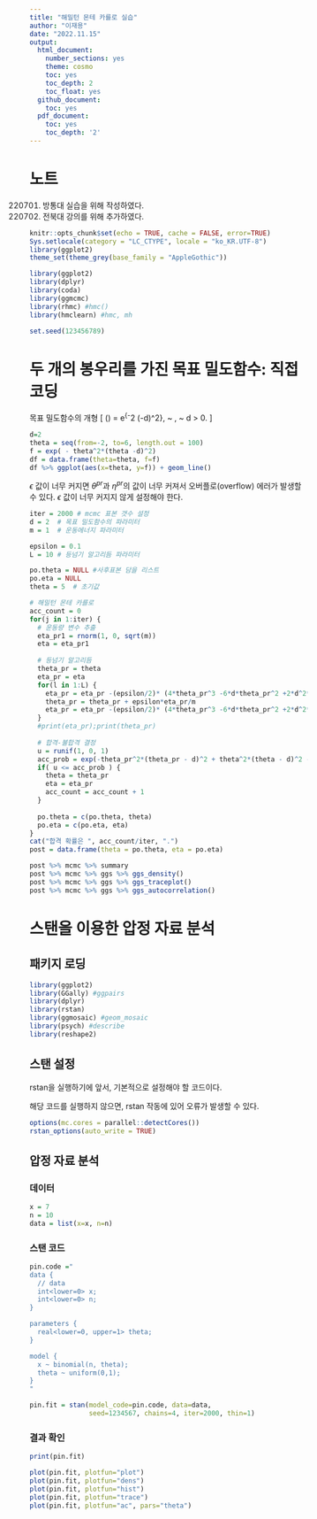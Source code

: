 ```yaml
---
title: "해밀턴 몬테 카를로 실습"
author: "이재용"
date: "2022.11.15"
output:
  html_document:
    number_sections: yes
    theme: cosmo
    toc: yes
    toc_depth: 2
    toc_float: yes
  github_document: 
    toc: yes
  pdf_document:
    toc: yes
    toc_depth: '2'
---
```


# 노트 

220701. 방통대 실습을 위해 작성하였다. 
221115. 전북대 강의를 위해 추가하였다. 


```r
knitr::opts_chunk$set(echo = TRUE, cache = FALSE, error=TRUE)
Sys.setlocale(category = "LC_CTYPE", locale = "ko_KR.UTF-8")
library(ggplot2)
theme_set(theme_grey(base_family = "AppleGothic"))
```



```r
library(ggplot2)
library(dplyr)
library(coda)
library(ggmcmc)
library(rhmc) #hmc()
library(hmclearn) #hmc, mh

set.seed(123456789)
```

# 두 개의 봉우리를 가진 목표 밀도함수: 직접 코딩  

목표 밀도함수의 개형 
\[ \pi(\theta) = e^{-\theta^2 (\theta -d)^2}, ~ \theta \in \mathbf{R}, ~ d > 0. \]
```r
d=2
theta = seq(from=-2, to=6, length.out = 100)
f = exp( - theta^2*(theta -d)^2)
df = data.frame(theta=theta, f=f)
df %>% ggplot(aes(x=theta, y=f)) + geom_line()
```



$\epsilon$ 값이 너무 커지면 $\theta^{pr}$과 $\eta^{pr}$의 값이 너무 커져서 오버플로(overflow) 에러가 발생할 수 있다. $\epsilon$ 값이 너무 커지지 않게 설정해야 한다. 
```r
iter = 2000 # mcmc 표본 갯수 설정 
d = 2  # 목표 밀도함수의 파라미터
m = 1  # 운동에너지 파라미터 

epsilon = 0.1
L = 10 # 등넘기 알고리듬 파라미터 

po.theta = NULL #사후표본 담을 리스트 
po.eta = NULL
theta = 5  # 초기값 
```


```r
# 해밀턴 몬테 카를로 
acc_count = 0 
for(j in 1:iter) {
  # 운동량 변수 추출 
  eta_pr1 = rnorm(1, 0, sqrt(m))
  eta = eta_pr1
  
  # 등넘기 알고리듬 
  theta_pr = theta
  eta_pr = eta
  for(l in 1:L) {
    eta_pr = eta_pr -(epsilon/2)* (4*theta_pr^3 -6*d*theta_pr^2 +2*d^2*theta_pr)
    theta_pr = theta_pr + epsilon*eta_pr/m 
    eta_pr = eta_pr -(epsilon/2)* (4*theta_pr^3 -6*d*theta_pr^2 +2*d^2*theta_pr)
  }
  #print(eta_pr);print(theta_pr)
  
  # 합격-불합격 결정 
  u = runif(1, 0, 1)
  acc_prob = exp(-theta_pr^2*(theta_pr - d)^2 + theta^2*(theta - d)^2 - eta_pr^2/(2*m) + eta^2/(2*m) ) 
  if( u <= acc_prob ) {
    theta = theta_pr
    eta = eta_pr 
    acc_count = acc_count + 1
  }
  
  po.theta = c(po.theta, theta)
  po.eta = c(po.eta, eta)
}
cat("합격 확률은 ", acc_count/iter, ".")
post = data.frame(theta = po.theta, eta = po.eta)
```


```r
post %>% mcmc %>% summary
post %>% mcmc %>% ggs %>% ggs_density()
post %>% mcmc %>% ggs %>% ggs_traceplot()
post %>% mcmc %>% ggs %>% ggs_autocorrelation()
```


# 스탠을 이용한 압정 자료 분석 

## 패키지 로딩

```r
library(ggplot2)
library(GGally) #ggpairs
library(dplyr)
library(rstan)
library(ggmosaic) #geom_mosaic
library(psych) #describe
library(reshape2)
```


## 스탠 설정

rstan을 실행하기에 앞서, 기본적으로 설정해야 할 코드이다.

해당 코드를 실행하지 않으면, rstan 작동에 있어 오류가 발생할 수 있다.
```r
options(mc.cores = parallel::detectCores())
rstan_options(auto_write = TRUE)
```


## 압정 자료 분석

### 데이터

```r
x = 7
n = 10
data = list(x=x, n=n)
```


### 스탠 코드

```r
pin.code ="
data {
  // data
  int<lower=0> x;
  int<lower=0> n;
}

parameters {
  real<lower=0, upper=1> theta;
}

model {
  x ~ binomial(n, theta);
  theta ~ uniform(0,1);
}
"

```

```r
pin.fit = stan(model_code=pin.code, data=data, 
               seed=1234567, chains=4, iter=2000, thin=1)
```


### 결과 확인

```r
print(pin.fit)

plot(pin.fit, plotfun="plot")
plot(pin.fit, plotfun="dens")
plot(pin.fit, plotfun="hist")
plot(pin.fit, plotfun="trace")
plot(pin.fit, plotfun="ac", pars="theta")
```


